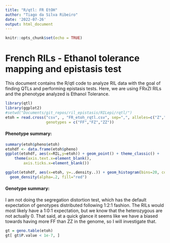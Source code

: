 ```yaml
---
title: "R/qtl: FR EtOH"
author: "Tiago da Silva Ribeiro"
date: '2022-07-26'
output: html_document
---
```


```r
knitr::opts_chunk$set(echo = TRUE)
```

# French RILs - Ethanol tolerance mapping and epistasis test

This document contains the R/qtl code to analyze RIL data with the goal of finding QTLs and performing epistasis tests. Here, we are using FRxZI RILs and the phenotype analyzed is Ethanol Tolerance.

```r
library(qtl)
library(ggplot2)
#setwd("Documents/git_repos/ril_epistasis/RILepi/rqtl/")
etoh = read.cross("csv", , "FR_etoh_rqtl.csv", sep=",", alleles=c("Z","F"), 
                  genotypes = c("FF","FZ","ZZ"))
```

#### Phenotype summary:
```r
summary(etoh$pheno$etoh)
etohdf <- data.frame(etoh$pheno)
ggplot(etohdf, aes(x=RIL,y=etoh)) + geom_point() + theme_classic() + 
    theme(axis.text.x=element_blank(),
        axis.ticks.x=element_blank())

ggplot(etohdf, aes(x=etoh, y=..density..)) + geom_histogram(bins=20, colour="black", fill="light gray") + theme_classic() +
  geom_density(alpha=.2, fill="red") 
```

#### Genotype summary:
I am not doing the segregation distortion test, which has the default expectation of genotypes distributed following 1:2:1 fashion. The RILs would most likely have a 1:0:1 expectation, but we know that the heterozygous are not actually 0. That said, at a quick glance it seems like we have a biased towards having more FF than ZZ in the genome, so I will investigate that.
```r
gt = geno.table(etoh)
gt[ gt$P.value < 1e-7, ]
```
